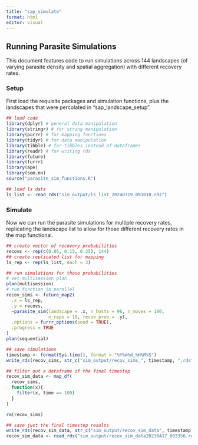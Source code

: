 ```yaml
---
title: "sap_simulate"
format: html
editor: visual
---
```


## Running Parasite Simulations

This document features code to run simulations across 144 landscapes (of varying parasite density and spatial aggregation) with different recovery rates.

### Setup

First load the requisite packages and simulation functions, plus the landscapes that were percolated in "sap_landscape_setup".

```r
## load code
library(dplyr) # general data manipulation
library(stringr) # for string manipulation
library(purrr) # for mapping functions
library(tidyr) # for data manipulation
library(tibble) # for tibbles instead of dataframes
library(readr) # for writing rds
library(future)
library(furrr)
library(ape)
library(som.nn)
source("parasite_sim_functions.R")

## load ls data
ls_list <- read_rds("sim_output/ls_list_20240719_091018.rds")
```

### Simulate

Now we can run the parasite simulations for multiple recovery rates, replicating the landscape list to allow for those different recovery rates in the map functional.

```r
## create vector of recovery probabilities
recovs <- rep(c(0.05, 0.15, 0.25), 144)
## create replicated list for mapping
ls_rep <- rep(ls_list, each = 3)

## run simulations for those probabilities
# set multisession plan
plan(multisession)
# run function in parallel
recov_sims <- future_map2(
  .x = ls_rep,
  .y = recovs,
  ~parasite_sim(landscape = .x, n_hosts = 96, n_moves = 100,
                n_reps = 10, recov_prob = .y),
  .options = furrr_options(seed = TRUE),
  .progress = TRUE
)
plan(sequential)

## save simulations
timestamp <- format(Sys.time(), format = "%Y%m%d_%H%M%S")
write_rds(recov_sims, str_c("sim_output/recov_sims_", timestamp, ".rds"))

## filter out a dataframe of the final timestep
recov_sim_data <- map_df(
  recov_sims,
  function(x){
    filter(x, time == 100)
  }
)

rm(recov_sims)

## save just the final timestep results
write_rds(recov_sim_data, str_c("sim_output/recov_sim_data", timestamp, ".rds"))
recov_sim_data <- read_rds("sim_output/recov_sim_data20230417_093356.rds")
```
